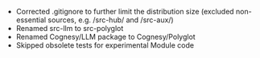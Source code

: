  - Corrected .gitignore to further limit the distribution size (excluded non-essential sources, e.g. /src-hub/ and /src-aux/)
 - Renamed src-llm to src-polyglot
 - Renamed Cognesy/LLM package to Cognesy/Polyglot
 - Skipped obsolete tests for experimental Module code

